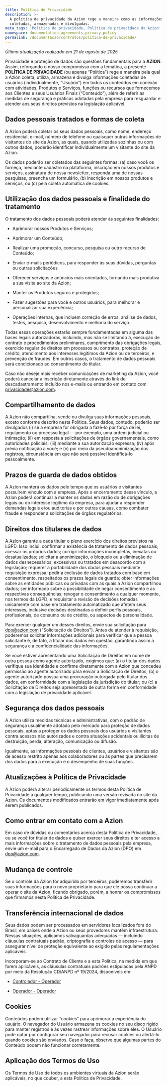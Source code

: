 ```yaml
---
title: Política de Privacidade
description: >-
  A política de privacidade da Azion rege a maneira como as informaçōes são
  coletadas, armazenadas e divulgadas.
meta_tags: 'Política de privacidade, Política de privacidade da Azion'
namespace: documentation_agreements_privacy_policy
permalink: /documentacao/contratos/politica-de-privacidade/
---
```


*Última atualização realizada em 21 de agosto de 2025.*

Privacidade e proteção de dados são questões fundamentais para a **AZION**. Assim, reforçando o nosso compromisso com a temática, a presente **POLÍTICA DE PRIVACIDADE** (ou apenas “Política”) rege a maneira pela qual a Azion coleta, utiliza, armazena e divulga informações coletadas de usuários (individualmente, “Usuário”) em todos os conteúdos em conexão com atividades, Produtos e Serviços, funções ou recursos que fornecemos aos Clientes e seus Usuários Finais (“Conteúdo”), além de referir as medidas de segurança e práticas adotadas pela empresa para resguardar e atender aos seus direitos previstos na legislação aplicável.

## **Dados pessoais tratados e formas de coleta**

A Azion poderá coletar os seus dados pessoais, como nome, endereço residencial, e-mail, número de telefone ou quaisquer outras informações de visitantes do site da Azion, as quais, quando utilizadas sozinhas ou com outros dados, poderão identificar individualmente um visitante do site da Azion. 

Os dados poderão ser coletados das seguintes formas: (a) caso você os forneça, mediante cadastro na plataforma, inscrição em nossos produtos e serviços, assinatura de nossa newsletter, responda uma de nossas pesquisas, preencha um formulário, (b) inscrição em nossos produtos e serviços, ou (c) pela coleta automática de cookies.

## **Utilização dos dados pessoais e finalidade do tratamento**

O tratamento dos dados pessoais poderá atender às seguintes finalidades:

* Aprimorar nossos Produtos e Serviços;

* Aprimorar um Conteúdo;

* Realizar uma promoção, concurso, pesquisa ou outro recurso de Conteúdo;

* Enviar e-mails periódicos, para responder às suas dúvidas, perguntas ou outras solicitações

* Oferecer serviços e anúncios mais orientados, tornando mais produtiva a sua visita ao site da Azion;

* Manter os Produtos seguros e protegidos;

* Fazer sugestões para você e outros usuários, para melhorar e personalizar sua experiência;

* Operações internas, que incluem correção de erros, análise de dados, testes, pesquisa, desenvolvimento e melhoria do serviço.

Todas essas operações estarão sempre fundamentadas em alguma das bases legais autorizadoras, incluindo, mas não se limitando à, execução de contrato e procedimentos preliminares, cumprimento das obrigações legais, exercício regular de direitos em processos ou contratos, proteção de crédito, atendimento aos interesses legítimos da Azion ou de terceiros, e prevenção de fraudes. Em outros casos, o tratamento de dados pessoais será condicionado ao consentimento do titular.

Caso não deseje mais receber comunicações de marketing da Azion, você poderá cancelar a inscrição diretamente através do link de descadastramento incluído nos e-mails ou entrando em contato com [privacidade@azion.com](mailto:privacidade@azion.com).

## **Compartilhamento de dados**

A Azion não compartilha, vende ou divulga suas informações pessoais, exceto conforme descrito nesta Política. Seus dados, contudo, poderão ser divulgados (i) se a empresa for obrigada a fazê-lo por força de lei, regulamento ou processo legal — por exemplo, uma ordem judicial ou intimação; (ii) em resposta a solicitações de órgãos governamentais, como autoridades policiais; (iii) mediante a sua autorização expressa; (iv) após prévia notificação a você; e (v) por meio da pseudoanonimização dos registros, circunstância em que não será possível identificá-lo pessoalmente.

## **Prazos de guarda de dados obtidos**

A Azion manterá os dados pelo tempo que os usuários e visitantes possuírem vínculo com a empresa. Após o encerramento desse vínculo, a Azion poderá continuar a manter os dados em razão do de obrigações legais ou do interesse legítimo da empresa, para ajudar a responder demandas legais e/ou auditorias e por outras causas, como combater fraude e responder a solicitações de órgãos regulatórios.

## **Direitos dos titulares de dados**

A Azion garante a cada titular o pleno exercício dos direitos previstos na LGPD. Isso inclui: confirmar a existência de tratamento de dados pessoais; acessar os próprios dados; corrigir informações incompletas, inexatas ou desatualizadas; solicitar a anonimização, o bloqueio ou a eliminação de dados desnecessários, excessivos ou tratados em desacordo com a legislação; requerer a portabilidade dos dados pessoais mediante requisição expressa; pedir a exclusão de dados tratados com base em consentimento, respeitados os prazos legais de guarda; obter informações sobre as entidades públicas ou privadas com as quais a Azion compartilhou dados; ser informado sobre a possibilidade de negar consentimento e as respectivas consequências; revogar o consentimento a qualquer momento, nos termos da LGPD; e requisitar a revisão de decisões tomadas unicamente com base em tratamento automatizado que afetem seus interesses, inclusive decisões destinadas a definir perfis pessoais, profissionais, de consumo ou de crédito, ou aspectos de personalidade.

Para exercer qualquer um desses direitos, envie sua solicitação para [dpo@azion.com](mailto:dpo@azion.com) ("Solicitação de Direitos"). Antes de atender à requisição, poderemos solicitar informações adicionais para verificar que a pessoa solicitante é, de fato, a titular dos dados em questão, garantindo assim a segurança e a confidencialidade das informações.

Se você estiver apresentando uma Solicitação de Direitos em nome de outra pessoa como agente autorizado, exigimos que: (a) o titular dos dados verifique sua identidade e confirme diretamente com a Azion que concedeu permissão ao agente autorizado para enviar a Solicitação de Direitos; (b) o agente autorizado possua uma procuração outorgada pelo titular dos dados, em conformidade com a legislação da jurisdição do titular; ou (c) a Solicitação de Direitos seja apresentada de outra forma em conformidade com a legislação de privacidade aplicável.

## **Segurança dos dados pessoais**

A Azion utiliza medidas técnicas e administrativas, com o padrão de segurança usualmente adotado pelo mercado para proteção de dados pessoais, aptas a proteger os dados pessoais dos usuários e visitantes contra acessos não autorizados e contra situações acidentais ou ilícitas de destruição, perda, alteração, comunicação ou difusão.

Igualmente, as informações pessoais de clientes, usuários e visitantes são de acesso restrito apenas aos colaboradores ou às partes que precisarem dos dados para a execução e o desempenho de suas funções.

## **Atualizações à Política de Privacidade**

A Azion poderá alterar periodicamente os termos desta Política de Privacidade a qualquer tempo, publicando uma versão revisada no site da Azion. Os documentos modificados entrarão em vigor imediatamente após serem publicados.

## **Como entrar em contato com a Azion**  
Em caso de dúvidas ou comentários acerca desta Política de Privacidade, ou se você for titular de dados e quiser exercer seus direitos e ter acesso a mais informações sobre o tratamento de dados pessoais pela empresa, envie um e-mail para o Encarregado de Dados da Azion (DPO) em [dpo@azion.com](mailto:dpo@azion.com).

## **Mudança de controle**

Se o controle da Azion for adquirido por terceiros, poderemos transferir suas informações para o novo proprietário para que ele possa continuar a operar o site da Azion, ficando obrigado, porém, a honrar os compromissos que firmamos nesta Política de Privacidade.

##  **Transferência internacional de dados**  
Seus dados podem ser processados em servidores localizados fora do Brasil, em países onde a Azion ou seus provedores mantêm infraestrutura. Nessas situações, aplicamos salvaguardas adequadas — incluindo cláusulas contratuais padrão, criptografia e controles de acesso — para assegurar nível de proteção equivalente ao exigido pelas regulamentações aplicáveis.

Incorporam-se ao Contrato de Cliente e a esta Política, na medida em que forem aplicáveis, as cláusulas contratuais padrões estipuladas pela ANPD por meio da Resolução CD/ANPD nº 19/2024, disponíveis em:

- [Controlador - Operador](/pt-br/documentacao/anpd/controlador-operador/) 

- [Operador - Operador](/pt-br/documentacao/anpd/operator-operador/)

##  **Cookies**  
Conteúdos podem utilizar “cookies” para aprimorar a experiência do usuário. O navegador do Usuário armazena os cookies no seu disco rígido para manter registros e às vezes rastrear informações sobre eles. O Usuário pode optar por configurar seu navegador para recusar cookies ou alertá-lo quando cookies são enviados. Caso o faça, observe que algumas partes do Conteúdo podem não funcionar corretamente.

## **Aplicação dos Termos de Uso**

Os Termos de Uso de todos os ambientes virtuais da Azion serão aplicáveis, no que couber, a esta Política de Privacidade.